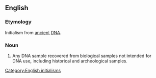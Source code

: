 ==English==

===Etymology===

Initialism from [[ancient]] [[DNA]].

===Noun===
{{en-noun}}
{{wikipedia|ancient DNA}}
# {{genetics}} Any DNA sample recovered from biological samples not intended for DNA use, including historical and archeological samples.

[[Category:English initialisms]]